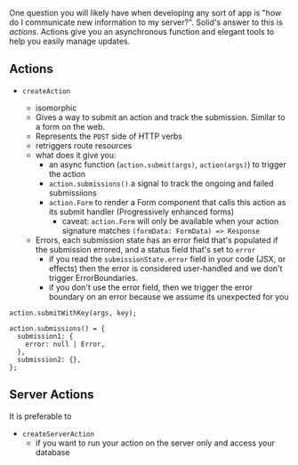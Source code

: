 <Title>Actions</Title>

One question you will likely have when developing any sort of app is "how do I communicate new information to my server?". Solid's answer to this is _actions_. Actions give you an asynchronous function and elegant tools to help you easily manage updates.

## Actions



- `createAction`

  - isomorphic
  - Gives a way to submit an action and track the submission. Similar to a form on the web.
  - Represents the `POST` side of HTTP verbs
  - retriggers route resources
  - what does it give you:
    - an async function (`action.submit(args)`, `action(args)`) to trigger the action
    - `action.submissions()` a signal to track the ongoing and failed submissiions
    - `action.Form` to render a Form component that calls this action as its submit handler (Progressively enhanced forms)
      - caveat: `action.Form` will only be available when your action signature matches `(formData: FormData) => Response`
  - Errors, each submission state has an error field that's populated if the submission errored, and a status field that's set to `error`
    - if you read the `submissionState.error` field in your code (JSX, or effects) then the error is considered user-handled and we don't trigger ErrorBoundaries.
    - if you don't use the error field, then we trigger the error boundary on an error because we assume its unexpected for you

```tsx
action.submitWithKey(args, key);

action.submissions() = {
  submission1: {
    error: null | Error,
  },
  submission2: {},
};
```

## Server Actions

It is preferable to 

- `createServerAction`
  - if you want to run your action on the server only and access your database
